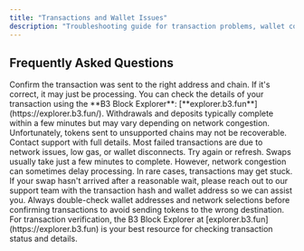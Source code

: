 ```yaml
---
title: "Transactions and Wallet Issues"
description: "Troubleshooting guide for transaction problems, wallet connectivity, and deposit/withdrawal issues"
---
```


## Frequently Asked Questions

<AccordionGroup>
<Accordion title="My deposit isn't showing up. What do I do?">
Confirm the transaction was sent to the right address and chain. If it's correct, it may just be processing. You can check the details of your transaction using the **B3 Block Explorer**: [**explorer.b3.fun**](https://explorer.b3.fun/).
</Accordion>

<Accordion title="How long do withdrawals and deposits take?">
Withdrawals and deposits typically complete within a few minutes but may vary depending on network congestion.
</Accordion>

<Accordion title="I sent tokens to the wrong network. Can I recover them?">
Unfortunately, tokens sent to unsupported chains may not be recoverable. Contact support with full details.
</Accordion>

<Accordion title="Why did my transaction fail?">
Most failed transactions are due to network issues, low gas, or wallet disconnects. Try again or refresh.
</Accordion>

<Accordion title="My swapped tokens did not arrive to my wallet. What do I do?">
Swaps usually take just a few minutes to complete. However, network congestion can sometimes delay processing. In rare cases, transactions may get stuck. If your swap hasn't arrived after a reasonable wait, please reach out to our support team with the transaction hash and wallet address so we can assist you.
</Accordion>
</AccordionGroup>

<Tip>
Always double-check wallet addresses and network selections before confirming transactions to avoid sending tokens to the wrong destination.
</Tip>

<Info>
For transaction verification, the B3 Block Explorer at [explorer.b3.fun](https://explorer.b3.fun) is your best resource for checking transaction status and details.
</Info>
